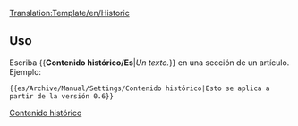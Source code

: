 <noinclude>[[Translation:Template/en/Historic]]</noinclude><includeonly>{{es/Metaplantilla de avisos| tipo  = contenido
| texto  = <strong>Contenido histórico</strong><br/>Esta página o sección tiene contenido que ya no es relevante para la versión actual de OpenTTD. Por favor, manténgalo intacto, ya que muestra documentación histórica.<br/>{{{1|}}}
}}</includeonly><noinclude>

==Uso==
Escriba <nowiki>{{</nowiki>'''Contenido histórico/Es'''|''Un texto.''<nowiki>}}</nowiki> en una sección de un artículo. Ejemplo:
<pre>{{es/Archive/Manual/Settings/Contenido histórico|Esto se aplica a partir de la versión 0.6}}</pre>

{{es/Archive/Manual/Settings/Contenido histórico|Esto se aplica a partir de la versión 0.6}}

[[Category:es/Manual/Base Set/Cajas de mensajes|Contenido histórico]]</noinclude>